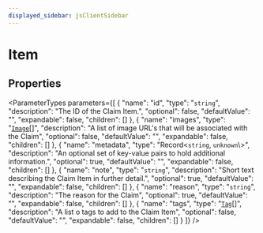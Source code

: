 ```yaml
---
displayed_sidebar: jsClientSidebar
---
```



# Item

## Properties

<ParameterTypes parameters={[
  {
    "name": "id",
    "type": "`string`",
    "description": "The ID of the Claim Item.",
    "optional": false,
    "defaultValue": "",
    "expandable": false,
    "children": []
  },
  {
    "name": "images",
    "type": "[`Image`](internal.Image.mdx)[]",
    "description": "A list of image URL's that will be associated with the Claim",
    "optional": false,
    "defaultValue": "",
    "expandable": false,
    "children": []
  },
  {
    "name": "metadata",
    "type": "Record<`string`, `unknown`\\>",
    "description": "An optional set of key-value pairs to hold additional information.",
    "optional": true,
    "defaultValue": "",
    "expandable": false,
    "children": []
  },
  {
    "name": "note",
    "type": "`string`",
    "description": "Short text describing the Claim Item in further detail.",
    "optional": true,
    "defaultValue": "",
    "expandable": false,
    "children": []
  },
  {
    "name": "reason",
    "type": "`string`",
    "description": "The reason for the Claim",
    "optional": true,
    "defaultValue": "",
    "expandable": false,
    "children": []
  },
  {
    "name": "tags",
    "type": "[`Tag`](internal.Tag.mdx)[]",
    "description": "A list o tags to add to the Claim Item",
    "optional": false,
    "defaultValue": "",
    "expandable": false,
    "children": []
  }
]} />

